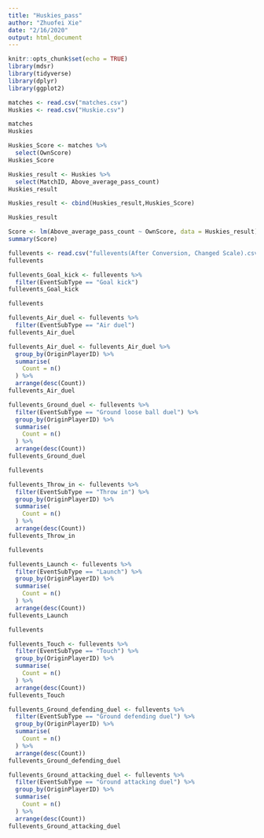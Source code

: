```yaml
---
title: "Huskies_pass"
author: "Zhuofei Xie"
date: "2/16/2020"
output: html_document
---
```


```r
knitr::opts_chunk$set(echo = TRUE)
library(mdsr)
library(tidyverse)
library(dplyr)
library(ggplot2)
```

```r
matches <- read.csv("matches.csv")
Huskies <- read.csv("Huskie.csv")
```

```r
matches
Huskies
```

```r
Huskies_Score <- matches %>% 
  select(OwnScore)
Huskies_Score
```

```r
Huskies_result <- Huskies %>% 
  select(MatchID, Above_average_pass_count)
Huskies_result
```

```r
Huskies_result <- cbind(Huskies_result,Huskies_Score)
```

```r
Huskies_result
```

```r
Score <- lm(Above_average_pass_count ~ OwnScore, data = Huskies_result)
summary(Score)
```

```r
fullevents <- read.csv("fullevents(After Conversion, Changed Scale).csv")
fullevents
```

```r
fullevents_Goal_kick <- fullevents %>% 
  filter(EventSubType == "Goal kick")
fullevents_Goal_kick
```
```r
fullevents
```

```r
fullevents_Air_duel <- fullevents %>% 
  filter(EventSubType == "Air duel")
fullevents_Air_duel
```


```r
fullevents_Air_duel <- fullevents_Air_duel %>% 
  group_by(OriginPlayerID) %>% 
  summarise(
    Count = n()
  ) %>% 
  arrange(desc(Count))
fullevents_Air_duel
```


```r
fullevents_Ground_duel <- fullevents %>% 
  filter(EventSubType == "Ground loose ball duel") %>% 
  group_by(OriginPlayerID) %>% 
  summarise(
    Count = n()
  ) %>% 
  arrange(desc(Count))
fullevents_Ground_duel
```

```r
fullevents
```

```r
fullevents_Throw_in <- fullevents %>% 
  filter(EventSubType == "Throw in") %>% 
  group_by(OriginPlayerID) %>% 
  summarise(
    Count = n()
  ) %>% 
  arrange(desc(Count))
fullevents_Throw_in
```

```r
fullevents
```

```r
fullevents_Launch <- fullevents %>% 
  filter(EventSubType == "Launch") %>% 
  group_by(OriginPlayerID) %>% 
  summarise(
    Count = n()
  ) %>% 
  arrange(desc(Count))
fullevents_Launch
```

```r
fullevents
```

```r
fullevents_Touch <- fullevents %>% 
  filter(EventSubType == "Touch") %>% 
  group_by(OriginPlayerID) %>% 
  summarise(
    Count = n()
  ) %>% 
  arrange(desc(Count))
fullevents_Touch
```

```r
fullevents_Ground_defending_duel <- fullevents %>% 
  filter(EventSubType == "Ground defending duel") %>% 
  group_by(OriginPlayerID) %>% 
  summarise(
    Count = n()
  ) %>% 
  arrange(desc(Count))
fullevents_Ground_defending_duel
```

```r
fullevents_Ground_attacking_duel <- fullevents %>% 
  filter(EventSubType == "Ground attacking duel") %>% 
  group_by(OriginPlayerID) %>% 
  summarise(
    Count = n()
  ) %>% 
  arrange(desc(Count))
fullevents_Ground_attacking_duel
```

